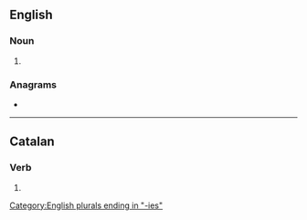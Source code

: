 ==English==

===Noun===
{{head|en|noun plural form}}

# {{plural of|rotary|lang=en}}

===Anagrams===
* {{anagrams|en|rasorite|roastier}}

[[Category:English plurals ending in "-ies"]]

----

==Catalan==

===Verb===
{{head|ca|verb form}}

# {{ca-verb form of|p=2|n=sg|m=cond|rotar}}